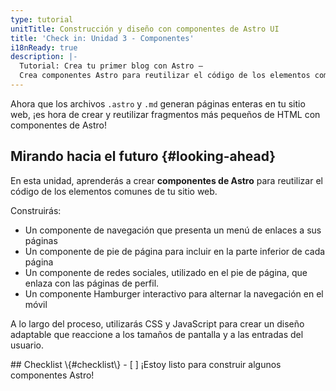 ```yaml
---
type: tutorial
unitTitle: Construcción y diseño con componentes de Astro UI
title: 'Check in: Unidad 3 - Componentes'
i18nReady: true
description: |-
  Tutorial: Crea tu primer blog con Astro —
  Crea componentes Astro para reutilizar el código de los elementos comunes de tu sitio web.
---
```



Ahora que los archivos `.astro` y `.md` generan páginas enteras en tu sitio web, ¡es hora de crear y reutilizar fragmentos más pequeños de HTML con componentes de Astro!

## Mirando hacia el futuro \{#looking-ahead\}

En esta unidad, aprenderás a crear **componentes de Astro** para reutilizar el código de los elementos comunes de tu sitio web. 

Construirás:
- Un componente de navegación que presenta un menú de enlaces a sus páginas 
- Un componente de pie de página para incluir en la parte inferior de cada página
- Un componente de redes sociales, utilizado en el pie de página, que enlaza con las páginas de perfil.
- Un componente Hamburger interactivo para alternar la navegación en el móvil

A lo largo del proceso, utilizarás CSS y JavaScript para crear un diseño adaptable que reaccione a los tamaños de pantalla y a las entradas del usuario.



<Box icon="check-list">
## Checklist \{#checklist\}

<Checklist>
- [ ] ¡Estoy listo para construir algunos componentes Astro!
</Checklist>
</Box>
